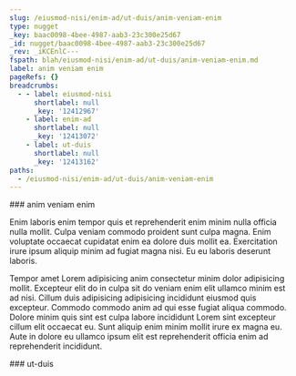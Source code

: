 ```yaml
---
slug: /eiusmod-nisi/enim-ad/ut-duis/anim-veniam-enim
type: nugget
_key: baac0098-4bee-4987-aab3-23c300e25d67
_id: nugget/baac0098-4bee-4987-aab3-23c300e25d67
_rev: _iKCEnlC---
fspath: blah/eiusmod-nisi/enim-ad/ut-duis/anim-veniam-enim.md
label: anim veniam enim
pageRefs: {}
breadcrumbs:
  - - label: eiusmod-nisi
      shortlabel: null
      _key: '12412967'
    - label: enim-ad
      shortlabel: null
      _key: '12413072'
    - label: ut-duis
      shortlabel: null
      _key: '12413162'
paths:
  - /eiusmod-nisi/enim-ad/ut-duis/anim-veniam-enim
---
```


<NuggetArea>
<Nugget slug="/eiusmod-nisi/enim-ad/ut-duis/anim-veniam-enim" type="nugget" _key="baac0098-4bee-4987-aab3-23c300e25d67" _id="nugget/baac0098-4bee-4987-aab3-23c300e25d67" _rev="_iKCEnlC---" fspath="blah/eiusmod-nisi/enim-ad/ut-duis/anim-veniam-enim.md" label="anim veniam enim" paths="/eiusmod-nisi/enim-ad/ut-duis/anim-veniam-enim">
<NuggetBody>
### anim veniam enim

Enim laboris enim tempor quis et reprehenderit enim minim nulla officia nulla mollit. Culpa veniam commodo proident sunt culpa magna. Enim voluptate occaecat cupidatat enim ea dolore duis mollit ea. Exercitation irure ipsum aliquip minim ad fugiat magna nisi. Eu eu laboris deserunt laboris.

Tempor amet Lorem adipisicing anim consectetur minim dolor adipisicing mollit. Excepteur elit do in culpa sit do veniam enim elit ullamco minim est ad nisi. Cillum duis adipisicing adipisicing incididunt eiusmod quis excepteur. Commodo commodo anim ad qui esse fugiat aliqua commodo. Dolore minim quis sint est culpa labore incididunt Lorem sint excepteur cillum elit occaecat eu. Sunt aliquip enim minim mollit irure ex magna eu. Aute in dolore eu ullamco ipsum elit est reprehenderit officia enim ad reprehenderit incididunt.

</NuggetBody>
<Breadcrumbs>
<Crumbs>
<Crumb _key="12412967" label="eiusmod-nisi" /><Crumb _key="12413072" label="enim-ad" /><Crumb _key="12413162" label="ut-duis" />
</Crumbs>
</Breadcrumbs>
</Nugget>

<NuggetsInbound>
</NuggetsInbound>
<NuggetsOutbound>
</NuggetsOutbound>
</NuggetArea>
<PassagesInbound>
<Passage direction="inbound" type="passage" _key="12413162" _id="passage/12413162" _rev="_iKCEnl---_" label="ut-duis" passage="ut-duis" fspath="blah/eiusmod-nisi/enim-ad/ut-duis" paths="/eiusmod-nisi/enim-ad/ut-duis" slug="/eiusmod-nisi/enim-ad/ut-duis">
<NuggetBody>
### ut-duis

</NuggetBody>
<Breadcrumbs>
<Crumbs>
<Crumb _key="12412967" label="eiusmod-nisi" /><Crumb _key="12413072" label="enim-ad" />
</Crumbs>
</Breadcrumbs>
</Passage>

</PassagesInbound>
<PassagesOutbound>
</PassagesOutbound>